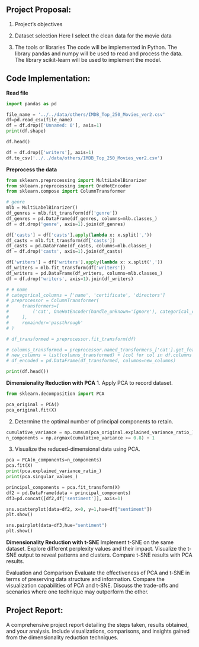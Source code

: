 ## Project Proposal:
1. Project’s objectives


2. Dataset selection
Here I select the clean data for the movie data

3. The tools or libraries
The code will be implemented in Python. The library pandas and numpy will be used to read and process the data. The library scikit-learn will be used to implement the model.

## Code Implementation:

**Read file**
```python
import pandas as pd

file_name = '../../data/others/IMDB_Top_250_Movies_ver2.csv'
df=pd.read_csv(file_name)  
df = df.drop(['Unnamed: 0'], axis=1)
print(df.shape)
```

```python
df.head()
```

```python
df = df.drop(['writers'], axis=1)
df.to_csv('../../data/others/IMDB_Top_250_Movies_ver2.csv')

```

**Preprocess the data**
```python
from sklearn.preprocessing import MultiLabelBinarizer
from sklearn.preprocessing import OneHotEncoder
from sklearn.compose import ColumnTransformer

# genre
mlb = MultiLabelBinarizer()
df_genres = mlb.fit_transform(df['genre'])
df_genres = pd.DataFrame(df_genres, columns=mlb.classes_)
df = df.drop('genre', axis=1).join(df_genres)

df['casts'] = df['casts'].apply(lambda x: x.split(','))
df_casts = mlb.fit_transform(df['casts'])
df_casts = pd.DataFrame(df_casts, columns=mlb.classes_)
df = df.drop('casts', axis=1).join(df_casts)

df['writers'] = df['writers'].apply(lambda x: x.split(','))
df_writers = mlb.fit_transform(df['writers'])
df_writers = pd.DataFrame(df_writers, columns=mlb.classes_)
df = df.drop('writers', axis=1).join(df_writers)

# # name
# categorical_columns = ['name', 'certificate', 'directors'] 
# preprocessor = ColumnTransformer(
#     transformers=[
#         ('cat', OneHotEncoder(handle_unknown='ignore'), categorical_columns)
#     ],
#     remainder='passthrough'  
# )

# df_transformed = preprocessor.fit_transform(df)

# columns_transformed = preprocessor.named_transformers_['cat'].get_feature_names_out(categorical_columns)
# new_columns = list(columns_transformed) + [col for col in df.columns if col not in categorical_columns]
# df_encoded = pd.DataFrame(df_transformed, columns=new_columns)

print(df.head())
```


**Dimensionality Reduction with PCA**
1. Apply PCA to record dataset.
```python
from sklearn.decomposition import PCA

pca_original = PCA()
pca_original.fit(X)
```

2. Determine the optimal number of principal components to retain.
```python
cumulative_variance = np.cumsum(pca_original.explained_variance_ratio_)
n_components = np.argmax(cumulative_variance >= 0.8) + 1
```

3. Visualize the reduced-dimensional data using PCA.
```python
pca = PCA(n_components=n_components)
pca.fit(X)
print(pca.explained_variance_ratio_)
print(pca.singular_values_)

principal_components = pca.fit_transform(X)
df2 = pd.DataFrame(data = principal_components)
df3=pd.concat([df2,df['sentiment']], axis=1)

sns.scatterplot(data=df2, x=0, y=1,hue=df["sentiment"]) 
plt.show()

sns.pairplot(data=df3,hue="sentiment") 
plt.show()
```


**Dimensionality Reduction with t-SNE**
Implement t-SNE on the same dataset.
Explore different perplexity values and their impact.
Visualize the t-SNE output to reveal patterns and clusters.
Compare t-SNE results with PCA results.

Evaluation and Comparison
Evaluate the effectiveness of PCA and t-SNE in terms of preserving data structure and information.
Compare the visualization capabilities of PCA and t-SNE.
Discuss the trade-offs and scenarios where one technique may outperform the other.

## Project Report:
A comprehensive project report detailing the steps taken, results obtained, and your analysis.
Include visualizations, comparisons, and insights gained from the dimensionality reduction techniques.